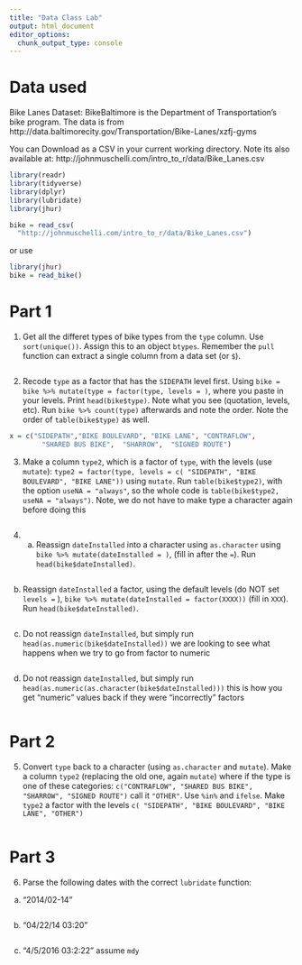 ```yaml
---
title: "Data Class Lab"
output: html_document
editor_options: 
  chunk_output_type: console
---
```


# Data used

Bike Lanes Dataset: BikeBaltimore is the Department of Transportation's bike program. 
The data is from http://data.baltimorecity.gov/Transportation/Bike-Lanes/xzfj-gyms

You can Download as a CSV in your current working directory.  Note its also available at: 	http://johnmuschelli.com/intro_to_r/data/Bike_Lanes.csv 

```r
library(readr)
library(tidyverse)
library(dplyr)
library(lubridate)
library(jhur)

bike = read_csv(
  "http://johnmuschelli.com/intro_to_r/data/Bike_Lanes.csv")
```


or use 
```r
library(jhur)
bike = read_bike()
```



# Part 1

1.  Get all the differet types of bike types from the `type` column.
 Use `sort(unique())`.  Assign this to an object `btypes`.  Remember the `pull` function can extract a single column from a data set (or `$`).
 
```r



```

2. Recode `type` as a factor that has the `SIDEPATH` level first.  Using `bike = bike %>% mutate(type = factor(type, levels = )`, where you paste in your levels. Print `head(bike$type)`.  Note what you see (quotation, levels, etc).  Run 
 `bike %>% count(type)` afterwards and note the order. Note the order of `table(bike$type)` as well.
 
```r
x = c("SIDEPATH","BIKE BOULEVARD", "BIKE LANE", "CONTRAFLOW",
        "SHARED BUS BIKE",  "SHARROW",  "SIGNED ROUTE")

```

3. Make a column `type2`, which is a factor of `type`, with the 
 levels (use `mutate`): 
 `type2 = factor(type, levels = c( "SIDEPATH", "BIKE BOULEVARD", "BIKE LANE"))` using `mutate`.  Run `table(bike$type2)`,
 with the option `useNA = "always"`, so the whole code is `table(bike$type2, useNA = "always")`.  Note, we do not have to make type a character again before doing this
```r


```

4. a) Reassign `dateInstalled` into a character using `as.character` using `bike %>% mutate(dateInstalled = )`, (fill in after the `=`).  Run `head(bike$dateInstalled)`.
```r

```


 b) Reassign `dateInstalled` a factor, using the default levels (do NOT set `levels = ` ), `bike %>% mutate(dateInstalled = factor(XXXX))` (fill in `XXX`).  Run `head(bike$dateInstalled)`.
```r



```

 c) Do not reassign `dateInstalled`, but simply run
 `head(as.numeric(bike$dateInstalled))` we are looking to see what happens when we try to go from factor to numeric
```r

```


 d) Do not reassign `dateInstalled`, but simply run
 `head(as.numeric(as.character(bike$dateInstalled)))`
 this is how you get "numeric" values back if they were "incorrectly" 
 factors
```r



```


# Part 2

5.  Convert `type` back to a character (using `as.character` and `mutate`).
 Make a column `type2` (replacing the old one, again `mutate`) where if the type is one of these categories:
 `c("CONTRAFLOW", "SHARED BUS BIKE", "SHARROW", "SIGNED ROUTE")`
 call it `"OTHER"`.  Use `%in%` and `ifelse`.  Make `type2` a factor
 with the levels `c( "SIDEPATH", "BIKE BOULEVARD", "BIKE LANE", "OTHER")`
```r

```

# Part 3

6.  Parse the following dates with the correct `lubridate` function:

a) "2014/02-14"

```r

```

 b) "04/22/14 03:20"
 
```r

```

c) "4/5/2016 03:2:22"  assume `mdy`

```r

```










